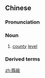 {{also|县级}}
==Chinese==
{{zh-forms|s=县级}}

===Pronunciation===
{{zh-pron
|m=xiànjí
|c=jyun6 kap1
|cat=n
}}

===Noun===
{{zh-noun}}

# [[county]] [[level]] {{gloss|of a city}}

===Derived terms===
{{zh-der|縣級市}}

[[zh:縣級]]